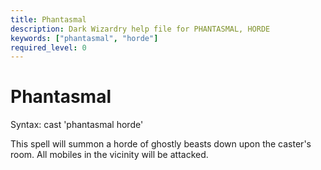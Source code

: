 ```yaml
---
title: Phantasmal
description: Dark Wizardry help file for PHANTASMAL, HORDE
keywords: ["phantasmal", "horde"]
required_level: 0
---
```


# Phantasmal

Syntax: cast 'phantasmal horde'  

This spell will summon a horde of ghostly beasts down upon the caster's  
room.  All mobiles in the vicinity will be attacked.
